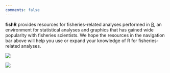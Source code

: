 ```yaml
---
comments: false
---
```


::: landing-text
**fishR** provides resources for fisheries-related analyses performed in [R](https://www.r-project.org/about.html), an environment for statistical analyses and graphics that has gained wide popularity with fisheries scientists. We hope the resources in the navigation bar above will help you use or expand your knowledge of R for fisheries-related analyses.
:::

::: main-logo-light
![](helpers/img/fishRlogo_Tight_Dark_trans.png){fig-alt="fishR logo" }
:::

::: main-logo-dark
![](helpers/img/fishRlogo_Tight_Light_trans.png)
:::
